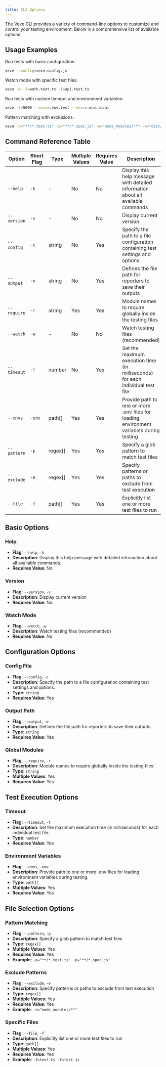 ```yaml
---
title: CLI Options
---
```


The Veve CLI provides a variety of command-line options to customize and control
your testing environment. Below is a comprehensive list of available options:

## Usage Examples

Run tests with basic configuration:
```bash title="Terminal"
veve --config=veve.config.js
```

Watch mode with specific test files:
```bash title="Terminal"
veve -w -f=auth.test.ts -f=api.test.ts
```

Run tests with custom timeout and environment variables:
```bash title="Terminal"
veve -t=5000 --envs=.env.test --envs=.env.local
```

Pattern matching with exclusions:
```bash title="Terminal"
veve -p="**/*.test.ts" -p="**/*.spec.js" -e="node_modules/**" -e="dist/**"
```

## Command Reference Table

| Option | Short Flag | Type | Multiple Values | Requires Value | Description |
|--------|------------|------|----------------|----------------|-------------|
| `--help` | `-h` | - | No | No | Display this help message with detailed information about all available commands |
| `--version` | `-v` | - | No | No | Display current version |
| `--config` | `-c` | string | No | Yes | Specify the path to a file configuration containing test settings and options |
| `--output` | `-o` | string | No | Yes | Defines the file path for reporters to save their outputs |
| `--require` | `-r` | string | Yes | Yes | Module names to require globally inside the testing files |
| `--watch` | `-w` | - | No | No | Watch testing files (recommended) |
| `--timeout` | `-t` | number | No | Yes | Set the maximum execution time (in milliseconds) for each individual test file |
| `--envs` | `-env` | path[] | Yes | Yes | Provide path to one or more .env files for loading environment variables during testing |
| `--pattern` | `-p` | regex[] | Yes | Yes | Specify a glob pattern to match test files |
| `--exclude` | `-e` | regex[] | Yes | Yes | Specify patterns or paths to exclude from test execution |
| `--file` | `-f` | path[] | Yes | Yes | Explicitly list one or more test files to run |

## Basic Options

### Help
- **Flag**: `--help`, `-h`
- **Description**: Display this help message with detailed information about all available commands.
- **Requires Value**: No

### Version
- **Flag**: `--version`, `-v`
- **Description**: Display current version
- **Requires Value**: No

### Watch Mode
- **Flag**: `--watch`, `-w`
- **Description**: Watch testing files (recommended)
- **Requires Value**: No

## Configuration Options

### Config File
- **Flag**: `--config`, `-c`
- **Description**: Specify the path to a file configuration containing test settings and options.
- **Type**: `string`
- **Requires Value**: Yes

### Output Path
- **Flag**: `--output`, `-o`
- **Description**: Defines the file path for reporters to save their outputs.
- **Type**: `string`
- **Requires Value**: Yes

### Global Modules
- **Flag**: `--require`, `-r`
- **Description**: Module names to require globally inside the testing files!
- **Type**: `string`
- **Multiple Values**: Yes
- **Requires Value**: Yes

## Test Execution Options

### Timeout
- **Flag**: `--timeout`, `-t`
- **Description**: Set the maximum execution time (in milliseconds) for each individual test file.
- **Type**: `number`
- **Requires Value**: Yes

### Environment Variables
- **Flag**: `--envs`, `-env`
- **Description**: Provide path to one or more .env files for loading environment variables during testing.
- **Type**: `path[]`
- **Multiple Values**: Yes
- **Requires Value**: Yes

## File Selection Options

### Pattern Matching
- **Flag**: `--pattern`, `-p`
- **Description**: Specify a glob pattern to match test files
- **Type**: `regex[]`
- **Multiple Values**: Yes
- **Requires Value**: Yes
- **Example**: `-p="**/*.test.ts" -p="**/*.spec.js"`

### Exclude Patterns
- **Flag**: `--exclude`, `-e`
- **Description**: Specify patterns or paths to exclude from test execution
- **Type**: `regex[]`
- **Multiple Values**: Yes
- **Requires Value**: Yes
- **Example**: `-e="node_modules/**"`

### Specific Files
- **Flag**: `--file`, `-f`
- **Description**: Explicitly list one or more test files to run
- **Type**: `path[]`
- **Multiple Values**: Yes
- **Requires Value**: Yes
- **Example**: `-f=test.ts -f=test.js`